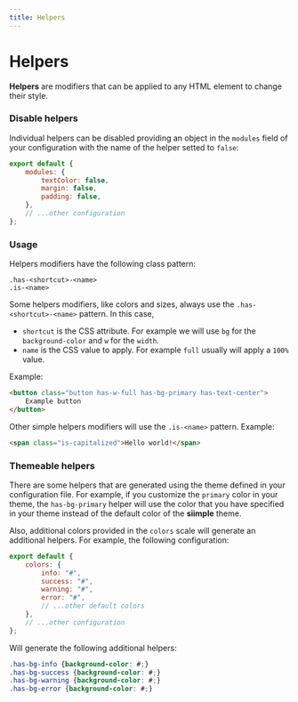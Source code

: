 ```yaml
---
title: Helpers
---
```


# Helpers

**Helpers** are modifiers that can be applied to any HTML element to change their style.

### Disable helpers

Individual helpers can be disabled providing an object in the `modules` field of your configuration with the name of the helper setted to `false`:

```js title=siimple.config.js
export default {
    modules: {
        textColor: false,
        margin: false,
        padding: false,
    },
    // ...other configuration
};
```

### Usage

Helpers modifiers have the following class pattern:

```
.has-<shortcut>-<name>
.is-<name>
```

Some helpers modifiers, like colors and sizes, always use the `.has-<shortcut>-<name>` pattern. In this case,

- `shortcut` is the CSS attribute. For example we will use `bg` for the `background-color` and `w` for the `width`.
- `name` is the CSS value to apply. For example `full` usually will apply a `100%` value.

Example:

```html
<button class="button has-w-full has-bg-primary has-text-center">
    Example button
</button>
```

Other simple helpers modifiers will use the `.is-<name>` pattern. Example:

```html
<span class="is-capitalized">Hello world!</span>
```

### Themeable helpers

There are some helpers that are generated using the theme defined in your configuration file. For example, if you customize the `primary` color in your theme, the `has-bg-primary` helper will use the color that you have specified in your theme instead of the default color of the **siimple** theme.

Also, additional colors provided in the `colors` scale will generate an additional helpers. For example, the following configuration:

```js title=siimple.config.js
export default {
    colors: {
        info: "#",
        success: "#",
        warning: "#",
        error: "#",
        // ...other default colors
    },
    // ...other configuration
};
```

Will generate the following additional helpers: 

```css
.has-bg-info {background-color: #;}
.has-bg-success {background-color: #;}
.has-bg-warning {background-color: #;}
.has-bg-error {background-color: #;}
```
